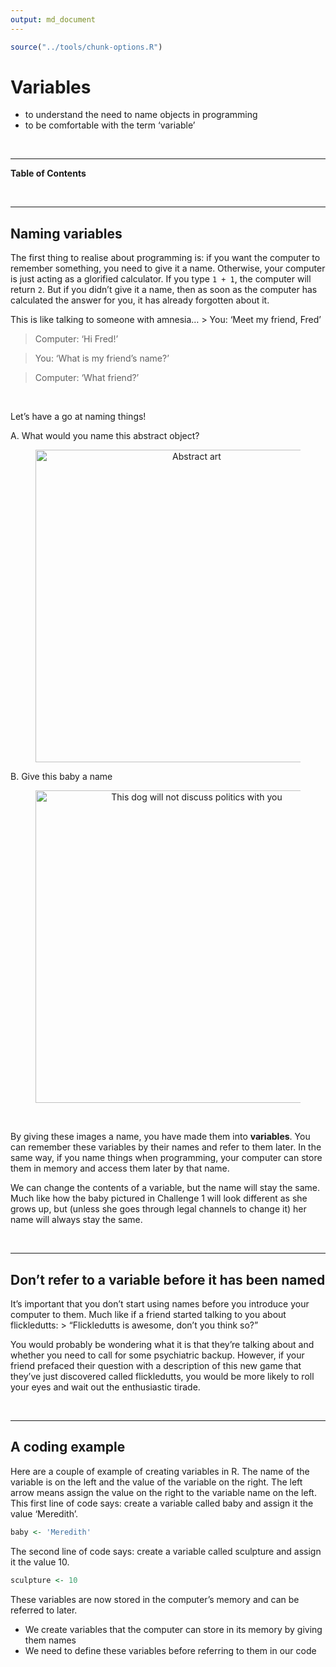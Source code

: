 ```yaml
---
output: md_document
---
```

```r
source("../tools/chunk-options.R")
```

# Variables

<!--sec data-title="Learning Objectives" data-id="obj" data-show=true data-collapse=false ces-->

* to understand the need to name objects in programming
* to be comfortable with the term 'variable'

<!--endsec-->

<br>

---

**Table of Contents**

<!-- toc -->

<br>

---

## Naming variables

The first thing to realise about programming is: if you want the computer to remember something, you need to give it a name. Otherwise, your computer is just acting as a glorified calculator. If you type `1 + 1`, the computer will return `2`. But if you didn’t give it a name, then as soon as the computer has calculated the answer for you, it has already forgotten about it. 

This is like talking to someone with amnesia... 
> You: ‘Meet my friend, Fred’

> Computer: 'Hi Fred!'

> You: 'What is my friend's name?'

> Computer: 'What friend?'

<br>

<!--sec data-title="Challenge 1" data-id="ch1" data-show=true data-collapse=false ces-->

Let’s have a go at naming things! 

A. What would you name this abstract object?
<figure align="middle">
  <img src="../fig/Abstract_art_(PSF).png" alt="Abstract art" align="middle" style="width: 500px;"/>
</figure>

B. Give this baby a name
<figure align="middle">
  <img src="../fig/pexels-photo.jpg" alt="This dog will not discuss politics with you" align="middle" style="width: 500px;"/>
</figure>

<!--endsec-->

<br>

By giving these images a name, you have made them into **variables**. You can remember these variables by their names and refer to them later. In the same way, if you name things when programming, your computer can store them in memory and access them later by that name. 

We can change the contents of a variable, but the name will stay the same. Much like how the baby pictured in Challenge 1 will look different as she grows up, but (unless she goes through legal channels to change it) her name will always stay the same.

<br>

---

## Don't refer to a variable before it has been named

It’s important that you don't start using names before you introduce your computer to them. Much like if a friend started talking to you about flickledutts: 
> “Flickledutts is awesome, don’t you think so?”

You would probably be wondering what it is that they're talking about and whether you need to call for some psychiatric backup. However, if your friend prefaced their question with a description of this new game that they've just discovered called flickledutts, you would be more likely to roll your eyes and wait out the enthusiastic tirade.

<br>

---

## A coding example

Here are a couple of example of creating variables in R. The name of the variable is on the left and the value of the variable on the right. The left arrow means assign the value on the right to the variable name on the left. This first line of code says: create a variable called baby and assign it the value 'Meredith'.

```r
baby <- 'Meredith'
```

The second line of code says: create a variable called sculpture and assign it the value 10.

```r
sculpture <- 10
```

These variables are now stored in the computer's memory and can be referred to later.

<!--sec data-title="Take home messages" data-id="takehome" data-show=true data-collapse=false ces-->

* We create variables that the computer can store in its memory by giving them names 
* We need to define these variables before referring to them in our code

<!--endsec-->
